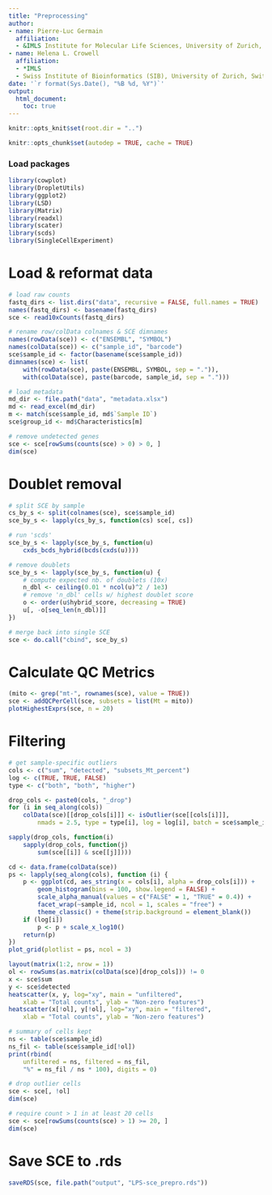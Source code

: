 ```yaml
---
title: "Preprocessing"
author: 
- name: Pierre-Luc Germain
  affiliation:
  - &IMLS Institute for Molecular Life Sciences, University of Zurich, Switzerland
- name: Helena L. Crowell
  affiliation: 
  - *IMLS
  - Swiss Institute of Bioinformatics (SIB), University of Zurich, Switzerland
date: '`r format(Sys.Date(), "%B %d, %Y")`'
output:
  html_document:
    toc: true
---
```


```r
knitr::opts_knit$set(root.dir = "..")
```

```r
knitr::opts_chunk$set(autodep = TRUE, cache = TRUE)
```

### Load packages
```r
library(cowplot)
library(DropletUtils)
library(ggplot2)
library(LSD)
library(Matrix)
library(readxl)
library(scater)
library(scds)
library(SingleCellExperiment)
```

# Load & reformat data
```r
# load raw counts
fastq_dirs <- list.dirs("data", recursive = FALSE, full.names = TRUE)
names(fastq_dirs) <- basename(fastq_dirs)
sce <- read10xCounts(fastq_dirs)

# rename row/colData colnames & SCE dimnames
names(rowData(sce)) <- c("ENSEMBL", "SYMBOL")
names(colData(sce)) <- c("sample_id", "barcode")
sce$sample_id <- factor(basename(sce$sample_id))
dimnames(sce) <- list(
    with(rowData(sce), paste(ENSEMBL, SYMBOL, sep = ".")),
    with(colData(sce), paste(barcode, sample_id, sep = ".")))

# load metadata
md_dir <- file.path("data", "metadata.xlsx")
md <- read_excel(md_dir)
m <- match(sce$sample_id, md$`Sample ID`)
sce$group_id <- md$Characteristics[m]

# remove undetected genes
sce <- sce[rowSums(counts(sce) > 0) > 0, ]
dim(sce)
```

# Doublet removal
```r
# split SCE by sample
cs_by_s <- split(colnames(sce), sce$sample_id)
sce_by_s <- lapply(cs_by_s, function(cs) sce[, cs])

# run 'scds'
sce_by_s <- lapply(sce_by_s, function(u) 
    cxds_bcds_hybrid(bcds(cxds(u))))

# remove doublets
sce_by_s <- lapply(sce_by_s, function(u) {
    # compute expected nb. of doublets (10x)
    n_dbl <- ceiling(0.01 * ncol(u)^2 / 1e3)
    # remove 'n_dbl' cells w/ highest doublet score
    o <- order(u$hybrid_score, decreasing = TRUE)
    u[, -o[seq_len(n_dbl)]]
})

# merge back into single SCE
sce <- do.call("cbind", sce_by_s)
```

# Calculate QC Metrics
```r
(mito <- grep("mt-", rownames(sce), value = TRUE))
sce <- addQCPerCell(sce, subsets = list(Mt = mito))
plotHighestExprs(sce, n = 20)
```

# Filtering
```r
# get sample-specific outliers
cols <- c("sum", "detected", "subsets_Mt_percent")
log <- c(TRUE, TRUE, FALSE)
type <- c("both", "both", "higher")

drop_cols <- paste0(cols, "_drop")
for (i in seq_along(cols))
    colData(sce)[[drop_cols[i]]] <- isOutlier(sce[[cols[i]]], 
        nmads = 2.5, type = type[i], log = log[i], batch = sce$sample_id)

sapply(drop_cols, function(i) 
    sapply(drop_cols, function(j)
        sum(sce[[i]] & sce[[j]])))

cd <- data.frame(colData(sce))
ps <- lapply(seq_along(cols), function (i) {
    p <- ggplot(cd, aes_string(x = cols[i], alpha = drop_cols[i])) +
        geom_histogram(bins = 100, show.legend = FALSE) +
        scale_alpha_manual(values = c("FALSE" = 1, "TRUE" = 0.4)) +
        facet_wrap(~sample_id, ncol = 1, scales = "free") + 
        theme_classic() + theme(strip.background = element_blank())
    if (log[i]) 
        p <- p + scale_x_log10()
    return(p)
})
plot_grid(plotlist = ps, ncol = 3)
```

```r
layout(matrix(1:2, nrow = 1))
ol <- rowSums(as.matrix(colData(sce)[drop_cols])) != 0
x <- sce$sum
y <- sce$detected
heatscatter(x, y, log="xy", main = "unfiltered", 
    xlab = "Total counts", ylab = "Non-zero features")
heatscatter(x[!ol], y[!ol], log="xy", main = "filtered", 
    xlab = "Total counts", ylab = "Non-zero features")

# summary of cells kept
ns <- table(sce$sample_id)
ns_fil <- table(sce$sample_id[!ol])
print(rbind(
    unfiltered = ns, filtered = ns_fil, 
    "%" = ns_fil / ns * 100), digits = 0)

# drop outlier cells
sce <- sce[, !ol]
dim(sce)

# require count > 1 in at least 20 cells
sce <- sce[rowSums(counts(sce) > 1) >= 20, ]
dim(sce)
```

# Save SCE to .rds
```r
saveRDS(sce, file.path("output", "LPS-sce_prepro.rds"))
```